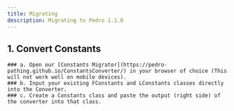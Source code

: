 ```yaml
---
title: Migrating
description: Migrating to Pedro 1.1.0
---
```


## 1. Convert Constants
    ### a. Open our [Constants Migrator](https://pedro-pathing.github.io/ConstantsConverter/) in your browser of choice (This will not work well on mobile devices).
    ### b. Input your existing FConstants and LConstants classes directly into the Converter.
    ### c. Create a Constants class and paste the output (right side) of the converter into that class.